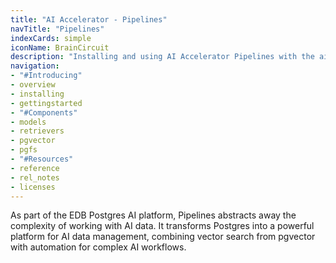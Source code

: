 ```yaml
---
title: "AI Accelerator - Pipelines"
navTitle: "Pipelines"
indexCards: simple
iconName: BrainCircuit
description: "Installing and using AI Accelerator Pipelines with the aidb and pgfs extensions."
navigation:
- "#Introducing"
- overview
- installing
- gettingstarted
- "#Components"
- models
- retrievers
- pgvector
- pgfs
- "#Resources"
- reference
- rel_notes
- licenses
---
```


As part of the EDB Postgres AI platform, Pipelines abstracts away the complexity of working with AI data. It transforms Postgres into a powerful platform for AI data management, combining vector search from pgvector with automation for complex AI workflows.
